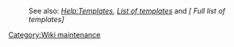 :See also: ''[[Help:Templates]], [[List of templates]]'' and ''[{{fullurl:Special:PrefixIndex|prefix=&namespace=10}} Full list of templates]''

[[Category:Wiki maintenance]]